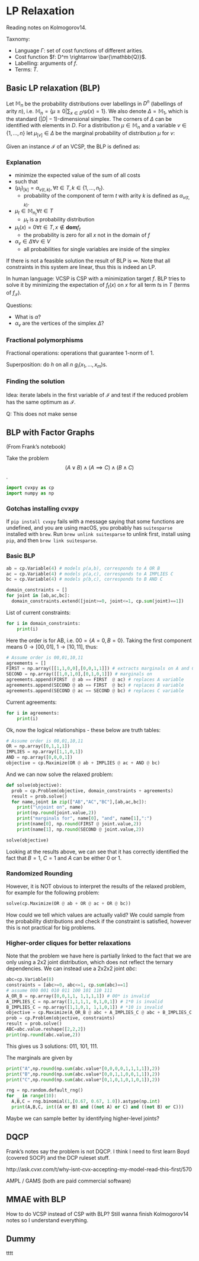 # LP Relaxation

Reading notes on Kolmogorov14.

Taxnomy:

* Language $\Gamma$: set of cost functions of different arities.
* Cost function $f: D^m \rightarrow \bar{\mathbb{Q}}$.
* Labelling: arguments of $f$.
* Terms: $T$.


## Basic LP relaxation (BLP)

Let $\mathbb M_n$ be the probability distributions over labellings in $D^n$ (labellings of arity $n$), i.e. $\mathbb M_n = \{ \mu \geq 0 | \sum_{x\in D^n} \mu(x) = 1\}$. We also denote $\Delta = \mathbb M_1$, which is the standard $(|D| - 1)$-dimensional simplex. The corners of $\Delta$ can be identified with elements in $D$. For a distribution $\mu \in \mathbb M_n$ and a variable $v\in \{1,\dots, n \}$ let $\mu_{[v]}\in\Delta$ be the marginal probability of distribution $\mu$ for $v$:
\begin{align}
    \mu_{[v]}(a) = \sum_{x\in D^n: x_v = a} \mu(x) & & \forall a \in D.
\end{align}

Given an instance $\mathcal I$ of an VCSP, the BLP is defined as:
\begin{align}
    (\#eq:blp-definition)
    \text{minimize} & & \sum_{t\in T} \sum_{x\in \mathbf{dom} f_t} \mu_t(x) f_t(x) \\
    \text{s.t. }(\mu_t)_{[k]} = \alpha_{v(t,k)} &  & \forall t \in T, k\in \{1,\dots,n_t\} \\
    \mu_t \in \mathbb M_{n_t} & & \forall t\in T \\
    \mu_t(x) = 0 & & \forall t\in T,x\notin \mathbf{dom} f_t \\
    \alpha_v \in \Delta & & \forall v\in V
\end{align}

### Explanation

* minimize the expected value of the sum of all costs
* such that
* $(\mu_t)_{[k]} = \alpha_{v(t,k)}, \forall t \in T, k\in \{1,\dots,n_t\}$.
  * probability of the component of term $t$ with arity $k$ is defined as $\alpha_{v(t,k)}$.
* $\mu_t \in \mathbb M_{n_t} \forall t\in T$
  * $\mu_t$ is a probability distribution
* $\mu_t(x) = 0 \forall t\in T,x\notin \mathbf{dom} f_t$
  * the probability is zero for all $x$ not in the domain of $f$
* $\alpha_v \in \Delta \forall v\in V$
  * all probabilities for single variables are inside of the simplex

If there is not a feasible solution the result of BLP is $\infty$. Note that all constraints in this system are linear, thus this is indeed an LP.

In human language: VCSP is CSP with a minimization target $f$. BLP tries to solve it by minimizing the expectation of $f_t(x)$ on $x$ for all term $t$s in $T$ (terms of $f_{\mathcal I}$).

Questions:

* What is $\alpha$?
* $\alpha_v$ are the vertices of the simplex $\Delta$?

### Fractional polymorphisms

Fractional operations: operations that guarantee 1-norm of 1.

Superposition: do $h$ on all $n$ $g_i(x_1,\dots, x_m)$s.

### Finding the solution

Idea: iterate labels in the first variable of $\mathcal I$ and test if the reduced problem has the same optimum as $\mathcal I$.

Q: This does not make sense

## BLP with Factor Graphs

(From Frank's notebook)

Take the problem $$(A \lor  B) \land (A \implies C) \land (B \land C)$$.

```python
import cvxpy as cp
import numpy as np
```

### Gotchas installing cvxpy

If `pip install cvxpy` fails with a message saying that some functions are undefined, and you are using macOS, you probably has `suitesparse` installed with `brew`. Run `brew unlink suitesparse` to unlink first, install using `pip`, and then `brew link suitesparse`.

### Basic BLP

```python
ab = cp.Variable(4) # models p(a,b), corresponds to A OR B
ac = cp.Variable(4) # models p(a,c), corresponds to A IMPLIES C
bc = cp.Variable(4) # models p(b,c), corresponds to B AND C
```

```python
domain_constraints = []
for joint in [ab,ac,bc]:
  domain_constraints.extend([joint>=0, joint<=1, cp.sum(joint)==1])
```

List of current constraints:

```python
for i in domain_constraints:
    print(i)
```

Here the order is for AB, i.e. $00 = \{A=0,B=0\}$.
Taking the first component means $0\rightarrow[00,01]$, $1\rightarrow[10,11]$, thus:
```python
# Assume order is 00,01,10,11
agreements = []
FIRST = np.array([[1,1,0,0],[0,0,1,1]]) # extracts marginals on A and C
SECOND = np.array([[1,0,1,0],[0,1,0,1]]) # marginals on 
agreements.append(FIRST  @ ab == FIRST  @ ac) # replaces A variable
agreements.append(SECOND @ ab == FIRST  @ bc) # replaces B variable
agreements.append(SECOND @ ac == SECOND @ bc) # replaces C variable
```

Current agreements:
```python
for i in agreements:
    print(i)
```

Ok, now the logical relationships - these below are truth tables:
```python
# Assume order is 00,01,10,11
OR = np.array([0,1,1,1])
IMPLIES = np.array([1,1,0,1])
AND = np.array([0,0,0,1])
objective = cp.Maximize(OR @ ab + IMPLIES @ ac + AND @ bc)
```

And we can now solve the relaxed problem:
```python
def solve(objective):
  prob = cp.Problem(objective, domain_constraints + agreements)
  result = prob.solve()
  for name,joint in zip(["AB","AC","BC"],[ab,ac,bc]):
    print("\njoint on", name)
    print(np.round(joint.value,2))
    print("marginals for", name[0], "and", name[1],":")
    print(name[0], np.round(FIRST @ joint.value,2))  
    print(name[1], np.round(SECOND @ joint.value,2))

solve(objective)
```

Looking at the results above, we can see that it has correctly identified the fact that $B=1$, $C=1$ and $A$ can be either 0 or 1.

### Randomized Rounding

However, it is NOT obvious to interpret the results of the relaxed problem, for example for the following problem:
```python
solve(cp.Maximize(OR @ ab + OR @ ac + OR @ bc))
```

How could we tell which values are actually valid? We could sample from the probability distributions and check if the constraint is satisfied, however this is not practical for big problems.

### Higher-order cliques for better relaxations

Note that the problem we have here is partially linked to the fact that we are only using a 2x2 joint distribution, which does not reflect the ternary dependencies. We can instead use a 2x2x2 joint $abc$:
```python
abc=cp.Variable(8)
constraints = [abc>=0, abc<=1, cp.sum(abc)==1]
# assume 000 001 010 011 100 101 110 111
A_OR_B = np.array([0,0,1,1, 1,1,1,1]) # 00* is invalid
A_IMPLIES_C = np.array([1,1,1,1, 0,1,0,1]) # 1*0 is invalid
B_IMPLIES_C = np.array([1,1,0,1, 1,1,0,1]) # *10 is invalid
objective = cp.Maximize(A_OR_B @ abc + A_IMPLIES_C @ abc + B_IMPLIES_C @ abc)
prob = cp.Problem(objective, constraints)
result = prob.solve()
ABC=abc.value.reshape([2,2,2])
print(np.round(abc.value,2))
```

This gives us 3 solutions: 011, 101, 111.

The marginals are given by
```python
print("A",np.round(np.sum(abc.value*[0,0,0,0,1,1,1,1]),2))
print("B",np.round(np.sum(abc.value*[0,0,1,1,0,0,1,1]),2))
print("C",np.round(np.sum(abc.value*[0,1,0,1,0,1,0,1]),2))
```

```python
rng = np.random.default_rng()
for _ in range(10):
  A,B,C = rng.binomial(1,[0.67, 0.67, 1.0]).astype(np.int)
  print(A,B,C, int((A or B) and ((not A) or C) and ((not B) or C)))
```

Maybe we can sample better by identifying higher-level joints?

## DQCP

Frank's notes say the problem is not DQCP. I think I need to first learn Boyd (covered SOCP) and the DCP ruleset stuff.

http://ask.cvxr.com/t/why-isnt-cvx-accepting-my-model-read-this-first/570

AMPL / GAMS (both are paid commercial software)

## MMAE with BLP

How to do VCSP instead of CSP with BLP? Still wanna finish Kolmogorov14 notes so I understand everything.

## Dummy

tttt